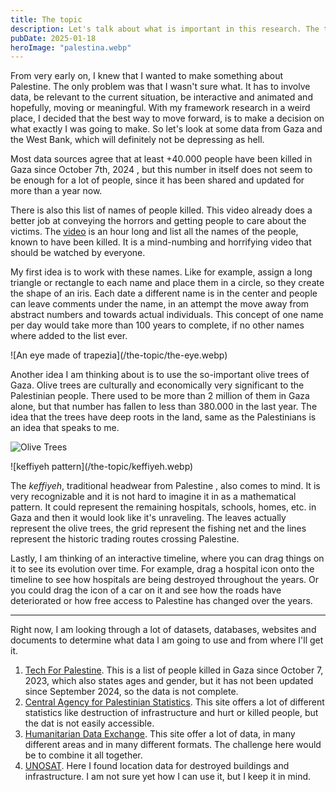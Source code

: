 ```yaml
---
title: The topic
description: Let's talk about what is important in this research. The topic.
pubDate: 2025-01-18
heroImage: "palestina.webp"
---
```



From very early on, I knew that I wanted to make something about Palestine. The only problem was that I wasn't sure what. It has to involve data, be relevant to the current situation, be interactive and animated and hopefully, moving or meaningful. With my framework research in a weird place, I decided that the best way to move forward, is to make a decision on what exactly I was going to make. So let's look at some data from Gaza and the West Bank, which will definitely not be depressing as hell.

Most data sources agree that at least +40.000 people have been killed in Gaza since October 7th, 2024 <Source APA='Counting the dead in Gaza: difficult but essential (2024). Khatib, Rasha et al. The Lancet, Volume 404, Issue 10449, 237 - 238' link='https://www.thelancet.com/journals/lancet/article/PIIS0140-6736(24)01169-3/fulltext' name='Khatib' year={2024} />, but this number in itself does not seem to be enough for a lot of people, since it has been shared and updated for more than a year now.

There is also this list of names of people killed. This video already does a better job at conveying the horrors and getting people to care about the victims. The [video](https://www.youtube.com/watch?v=poHGZW-mg_M) is an hour long and list all the names of the people, known to have been killed. It is a mind-numbing and horrifying video that should be watched by everyone.

<div class="flex flex-row gap-8">

My first idea is to work with these names. Like for example, assign a long triangle or rectangle to each name and place them in a circle, so they create the shape of an iris. Each date a different name is in the center and people can leave comments under the name, in an attempt the move away from abstract numbers and towards actual individuals. This concept of one name per day would take more than 100 years to complete, if no other names where added to the list ever.

<div class="min-w-[50%]">
![An eye made of trapezia](/the-topic/the-eye.webp)
</div>
</div>



Another idea I am thinking about is to use the so-important olive trees of Gaza. Olive trees are culturally and economically very significant to the Palestinian people. There used to be more than 2 million of them in Gaza alone, but that number has fallen to less than 380.000 in the last year. The idea that the trees have deep roots in the land, same as the Palestinians is an idea that speaks to me. 

![Olive Trees](/the-topic/olive-trees.webp)



<div class="flex flex-row gap-8">
    <div class="min-w-[50%]">
 ![keffiyeh pattern](/the-topic/keffiyeh.webp)
    </div>

The *keffiyeh*, traditional headwear from Palestine <Source APA='Renfro, E. (2017). Stitched together, torn apart: The keffiyeh as cultural guide. International Journal of Cultural Studies, 21(6), 571–586. https://doi.org/10.1177/1367877917713266' name='Renfro' year={2017} link='https://journals.sagepub.com/doi/10.1177/1367877917713266' />, also comes to mind. It is very recognizable and it is not hard to imagine it in as a mathematical pattern. It could represent the remaining hospitals, schools, homes, etc. in Gaza and then it would look like it's unraveling. The leaves actually represent the olive trees, the grid represent the fishing net and the lines represent the historic trading routes crossing Palestine.
</div>

Lastly, I am thinking of an interactive timeline, where you can drag things on it to see its evolution over time. For example, drag a hospital icon onto the timeline to see how hospitals are being destroyed throughout the years. Or you could drag the icon of a car on it and see how the roads have deteriorated or how free access to Palestine has changed over the years.

---

Right now, I am looking through a lot of datasets, databases, websites and documents to determine what data I am going to use and from where I'll get it.

1. [Tech For Palestine](https://data.techforpalestine.org/docs/killed-in-gaza/). This is a list of people killed in Gaza since October 7, 2023, which also states ages and gender, but it has not been updated since September 2024, so the data is not complete.
2. [Central Agency for Palestinian Statistics](https://www.pcbs.gov.ps/site/lang__ar/1408/Default.aspx). This site offers a lot of different statistics like destruction of infrastructure and hurt or killed people, but the dat is not easily accessible.
3. [Humanitarian Data Exchange](https://data.humdata.org/group/pse). This site offer a lot of data, in many different areas and in many different formats. The challenge here would be to combine it all together.
4. [UNOSAT](https://gaza-unosat.hub.arcgis.com/pages/data). Here I found location data for destroyed buildings and infrastructure. I am not sure yet how I can use it, but I keep it in mind.


